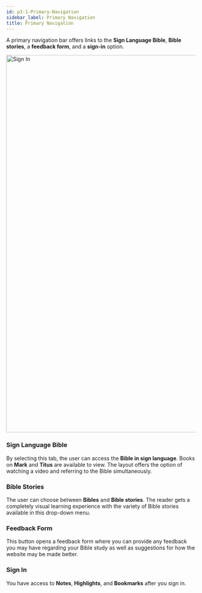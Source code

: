 ```yaml
---
id: p3-1-Primary-Navigation
sidebar_label: Primary Navigation
title: Primary Navigation
---
```


A primary navigation bar offers links to the **Sign Language Bible**, **Bible stories**, a **feedback form**, and a **sign-in** option.

<img src="/Vachan-Online-docs-main/The Landing Page/Primary Navigation.png"  width="1000px" alt="Sign In"/>

### **Sign Language Bible**

By selecting this tab, the user can access the **Bible in sign language**. Books on **Mark** and **Titus** are available to view.  The layout offers the option of watching a video and referring to the Bible simultaneously.

### **Bible Stories**

The user can choose between **Bibles** and **Bible stories**. The reader gets a completely visual learning experience with the variety of Bible stories available in this drop-down menu.

### **Feedback Form**

This button opens a feedback form where you can provide any feedback you may have regarding your Bible study as well as suggestions for how the website may be made better.

### **Sign In**

You have access to **Notes**, **Highlights**, and **Bookmarks** after you sign in.
